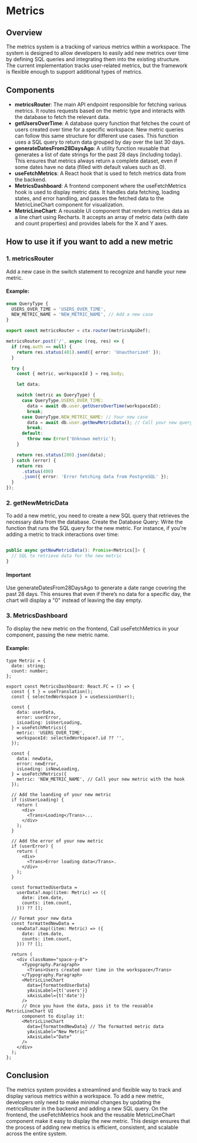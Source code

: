 # Metrics

## Overview

The metrics system is a tracking of various metrics within a workspace. The system is designed to allow developers to easily add new metrics over time by defining SQL queries and integrating them into the existing structure. The current implementation tracks user-related metrics, but the framework is flexible enough to support additional types of metrics.

## Components

- **metricsRouter**: The main API endpoint responsible for fetching various metrics. It routes requests based on the metric type and interacts with the database to fetch the relevant data.
- **getUsersOverTime**: A database query function that fetches the count of users created over time for a specific workspace. New metric queries can follow this same structure for different use cases. This function uses a SQL query to return data grouped by day over the last 30 days.
- **generateDatesFrom28DaysAgo**: A utility function reusable that generates a list of date strings for the past 28 days (including today). This ensures that metrics always return a complete dataset, even if some dates have no data (filled with default values such as 0).
- **useFetchMetrics**: A React hook that is used to fetch metrics data from the backend.
- **MetricsDashboard**: A frontend component where the useFetchMetrics hook is used to display metric data. It handles data fetching, loading states, and error handling, and passes the fetched data to the MetricLineChart component for visualization.
- **MetricLineChart**: A reusable UI component that renders metrics data as a line chart using Recharts. It accepts an array of metric data (with date and count properties) and provides labels for the X and Y axes.

## How to use it if you want to add a new metric

### 1. metricsRouter

Add a new case in the switch statement to recognize and handle your new metric.

#### Example:

```ts
enum QueryType {
  USERS_OVER_TIME = 'USERS_OVER_TIME',
  NEW_METRIC_NAME = 'NEW_METRIC_NAME', // Add a new case
}

export const metricsRouter = ctx.router(metricsApiDef);

metricsRouter.post('/', async (req, res) => {
  if (req.auth == null) {
    return res.status(401).send({ error: 'Unauthorized' });
  }

  try {
    const { metric, workspaceId } = req.body;

    let data;

    switch (metric as QueryType) {
      case QueryType.USERS_OVER_TIME:
        data = await db.user.getUsersOverTime(workspaceId);
        break;
      case QueryType.NEW_METRIC_NAME: // Your new case
        data = await db.user.getNewMetricData(); // Call your new query
        break;
      default:
        throw new Error('Unknown metric');
    }

    return res.status(200).json(data);
  } catch (error) {
    return res
      .status(400)
      .json({ error: 'Error fetching data from PostgreSQL' });
  }
});
```

### 2. getNewMetricData

To add a new metric, you need to create a new SQL query that retrieves the necessary data from the database. Create the Database Query: Write the function that runs the SQL query for the new metric. For instance, if you're adding a metric to track interactions over time:

```ts

public async getNewMetricData(): Promise<Metrics[]> {
  // SQL to retrieve data for the new metric
}

```

#### Important

Use generateDatesFrom28DaysAgo to generate a date range covering the past 28 days. This ensures that even if there’s no data for a specific day, the chart will display a "0" instead of leaving the day empty.

### 3. MetricsDashboard

To display the new metric on the frontend, Call useFetchMetrics in your component, passing the new metric name.

#### Example:

```tsx
type Metric = {
  date: string;
  count: number;
};

export const MetricsDashboard: React.FC = () => {
  const { t } = useTranslation();
  const { selectedWorkspace } = useSessionUser();

  const {
    data: userData,
    error: userError,
    isLoading: isUserLoading,
  } = useFetchMetrics({
    metric: 'USERS_OVER_TIME',
    workspaceId: selectedWorkspace?.id ?? '',
  });

  const {
    data: newData,
    error: newError,
    isLoading: isNewLoading,
  } = useFetchMetrics({
    metric: 'NEW_METRIC_NAME', // Call your new metric with the hook
  });

  // Add the loanding of your new metric
  if (isUserLoading) {
    return (
      <div>
        <Trans>Loading</Trans>...
      </div>
    );
  }

  // Add the error of your new metric
  if (userError) {
    return (
      <div>
        <Trans>Error loading data</Trans>.
      </div>
    );
  }

  const formattedUserData =
    userData?.map((item: Metric) => ({
      date: item.date,
      counts: item.count,
    })) ?? [];

  // Format your new data
  const formattedNewData =
    newData?.map((item: Metric) => ({
      date: item.date,
      counts: item.count,
    })) ?? [];

  return (
    <div className="space-y-8">
      <Typography.Paragraph>
        <Trans>Users created over time in the workspace</Trans>
      </Typography.Paragraph>
      <MetricLineChart
        data={formattedUserData}
        yAxisLabel={t('users')}
        xAxisLabel={t('date')}
      />
      // Once you have the data, pass it to the reusable MetricLineChart UI
      component to display it:
      <MetricLineChart
        data={formattedNewData} // The formatted metric data
        yAxisLabel="New Metric"
        xAxisLabel="Date"
      />
    </div>
  );
};
```

## Conclusion

The metrics system provides a streamlined and flexible way to track and display various metrics within a workspace. To add a new metric, developers only need to make minimal changes by updating the metricsRouter in the backend and adding a new SQL query. On the frontend, the useFetchMetrics hook and the reusable MetricLineChart component make it easy to display the new metric. This design ensures that the process of adding new metrics is efficient, consistent, and scalable across the entire system.
